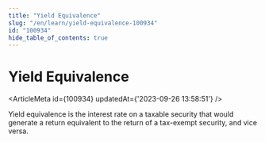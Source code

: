```yaml
---
title: "Yield Equivalence"
slug: "/en/learn/yield-equivalence-100934"
id: "100934"
hide_table_of_contents: true
---
```



# Yield Equivalence

<ArticleMeta id={100934} updatedAt={'2023-09-26 13:58:51'} />
<div className='border-solid border-b border-t-0 my-4 border-[var(--ifm-color-gray-300)]' />

Yield equivalence is the interest rate on a taxable security that would generate a return equivalent to the return of a tax-exempt security, and vice versa.
